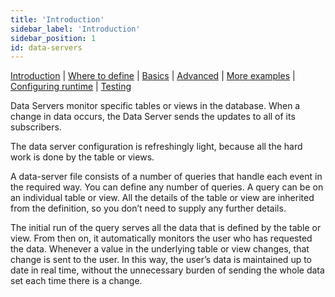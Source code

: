 ```yaml
---
title: 'Introduction'
sidebar_label: 'Introduction'
sidebar_position: 1
id: data-servers
---
```



[Introduction](/creating-applications/defining-your-application/user-interface/data-servers/data-servers/) | [Where to define](/creating-applications/defining-your-application/user-interface/data-servers/ds-where-to-define/) | [Basics](/creating-applications/defining-your-application/user-interface/data-servers/ds-technical-details/) |  [Advanced](/creating-applications/defining-your-application/user-interface/data-servers/ds-advanced-technical-details/) | [More examples](/creating-applications/defining-your-application/user-interface/data-servers/ds-more-examples/) | [Configuring runtime](/creating-applications/defining-your-application/user-interface/data-servers/ds-configure-runtime/) | [Testing](/creating-applications/defining-your-application/user-interface/data-servers/ds-testing/)


Data Servers monitor specific tables or views in the database. When a change in data occurs, the Data Server sends the updates to all of its subscribers.

The data server configuration is refreshingly light, because all the hard work is done by the table or views.

A data-server file consists of a number of queries that handle each event in the required way. You can define any number of queries. A query can be on an individual table or view. All the details of the table or view are inherited from the definition, so you don’t need to supply any further details.

The initial run of the query serves all the data that is defined by the table or view. From then on, it automatically monitors the user who has requested the data. Whenever a value in the underlying table or view changes, that change is sent to the user. In this way, the user’s data is maintained up to date in real time, without the unnecessary burden of sending the whole data set each time there is a change.








